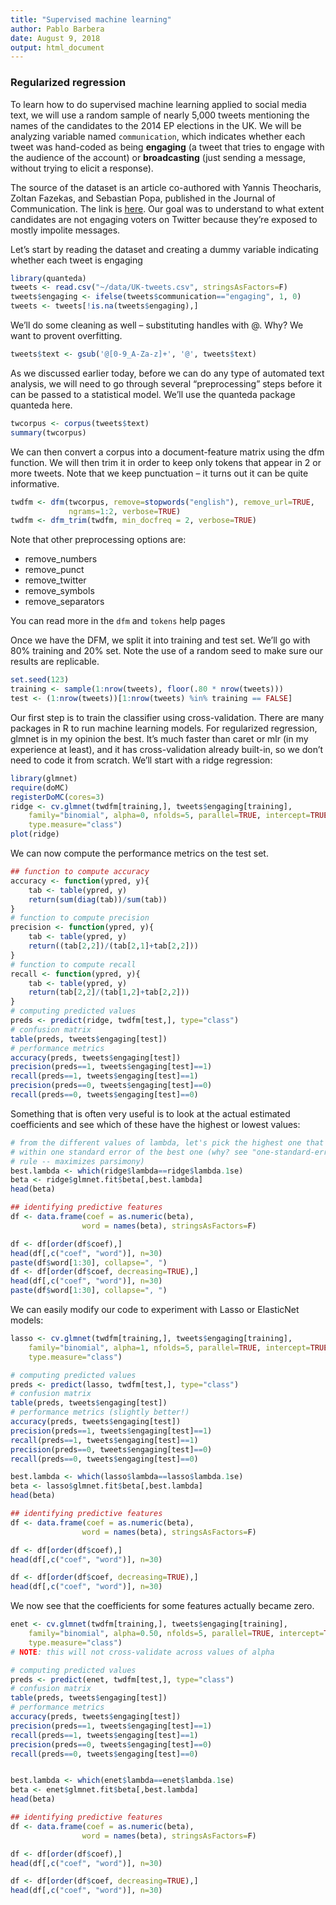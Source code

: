 ```yaml
---
title: "Supervised machine learning"
author: Pablo Barbera
date: August 9, 2018
output: html_document
---
```


### Regularized regression

To learn how to do supervised machine learning applied to social media text, we will use a random sample of nearly 5,000 tweets mentioning the names of the candidates to the 2014 EP elections in the UK. We will be analyzing variable named `communication`, which indicates whether each tweet was hand-coded as being __engaging__ (a tweet that tries to engage with the audience of the account) or __broadcasting__ (just sending a message, without trying to elicit a response).

The source of the dataset is an article co-authored with Yannis Theocharis, Zoltan Fazekas, and Sebastian Popa, published in the Journal of Communication. The link is [here](http://onlinelibrary.wiley.com/doi/10.1111/jcom.12259/abstract). Our goal was to understand to what extent candidates are not engaging voters on Twitter because they're exposed to mostly impolite messages.

Let's start by reading the dataset and creating a dummy variable indicating whether each tweet is engaging

```r
library(quanteda)
tweets <- read.csv("~/data/UK-tweets.csv", stringsAsFactors=F)
tweets$engaging <- ifelse(tweets$communication=="engaging", 1, 0)
tweets <- tweets[!is.na(tweets$engaging),]
```

We'll do some cleaning as well -- substituting handles with @. Why? We want to provent overfitting.

```r
tweets$text <- gsub('@[0-9_A-Za-z]+', '@', tweets$text)
```

As we discussed earlier today, before we can do any type of automated text analysis, we will need to go through several "preprocessing" steps before it can be passed to a statistical model. We'll use the quanteda package quanteda here.

```r
twcorpus <- corpus(tweets$text)
summary(twcorpus)
```

We can then convert a corpus into a document-feature matrix using the dfm function. We will then trim it in order to keep only tokens that appear in 2 or more tweets. Note that we keep punctuation -- it turns out it can be quite informative.


```r
twdfm <- dfm(twcorpus, remove=stopwords("english"), remove_url=TRUE, 
             ngrams=1:2, verbose=TRUE)
twdfm <- dfm_trim(twdfm, min_docfreq = 2, verbose=TRUE)
```

Note that other preprocessing options are:

- remove_numbers
- remove_punct
- remove_twitter
- remove_symbols
- remove_separators

You can read more in the `dfm` and `tokens` help pages

Once we have the DFM, we split it into training and test set. We'll go with 80% training and 20% set. Note the use of a random seed to make sure our results are replicable.

```r
set.seed(123)
training <- sample(1:nrow(tweets), floor(.80 * nrow(tweets)))
test <- (1:nrow(tweets))[1:nrow(tweets) %in% training == FALSE]
```

Our first step is to train the classifier using cross-validation. There are many packages in R to run machine learning models. For regularized regression, glmnet is in my opinion the best. It's much faster than caret or mlr (in my experience at least), and it has cross-validation already built-in, so we don't need to code it from scratch. We'll start with a ridge regression:

```r
library(glmnet)
require(doMC)
registerDoMC(cores=3)
ridge <- cv.glmnet(twdfm[training,], tweets$engaging[training], 
	family="binomial", alpha=0, nfolds=5, parallel=TRUE, intercept=TRUE,
	type.measure="class")
plot(ridge)
```

We can now compute the performance metrics on the test set.
```r
## function to compute accuracy
accuracy <- function(ypred, y){
	tab <- table(ypred, y)
	return(sum(diag(tab))/sum(tab))
}
# function to compute precision
precision <- function(ypred, y){
	tab <- table(ypred, y)
	return((tab[2,2])/(tab[2,1]+tab[2,2]))
}
# function to compute recall
recall <- function(ypred, y){
	tab <- table(ypred, y)
	return(tab[2,2]/(tab[1,2]+tab[2,2]))
}
# computing predicted values
preds <- predict(ridge, twdfm[test,], type="class")
# confusion matrix
table(preds, tweets$engaging[test])
# performance metrics
accuracy(preds, tweets$engaging[test])
precision(preds==1, tweets$engaging[test]==1)
recall(preds==1, tweets$engaging[test]==1)
precision(preds==0, tweets$engaging[test]==0)
recall(preds==0, tweets$engaging[test]==0)
```

Something that is often very useful is to look at the actual estimated coefficients and see which of these have the highest or lowest values:

```r
# from the different values of lambda, let's pick the highest one that is
# within one standard error of the best one (why? see "one-standard-error"
# rule -- maximizes parsimony)
best.lambda <- which(ridge$lambda==ridge$lambda.1se)
beta <- ridge$glmnet.fit$beta[,best.lambda]
head(beta)

## identifying predictive features
df <- data.frame(coef = as.numeric(beta),
				word = names(beta), stringsAsFactors=F)

df <- df[order(df$coef),]
head(df[,c("coef", "word")], n=30)
paste(df$word[1:30], collapse=", ")
df <- df[order(df$coef, decreasing=TRUE),]
head(df[,c("coef", "word")], n=30)
paste(df$word[1:30], collapse=", ")
```

We can easily modify our code to experiment with Lasso or ElasticNet models:

```r
lasso <- cv.glmnet(twdfm[training,], tweets$engaging[training], 
	family="binomial", alpha=1, nfolds=5, parallel=TRUE, intercept=TRUE,
	type.measure="class")

```

```r
# computing predicted values
preds <- predict(lasso, twdfm[test,], type="class")
# confusion matrix
table(preds, tweets$engaging[test])
# performance metrics (slightly better!)
accuracy(preds, tweets$engaging[test])
precision(preds==1, tweets$engaging[test]==1)
recall(preds==1, tweets$engaging[test]==1)
precision(preds==0, tweets$engaging[test]==0)
recall(preds==0, tweets$engaging[test]==0)

```

```r
best.lambda <- which(lasso$lambda==lasso$lambda.1se)
beta <- lasso$glmnet.fit$beta[,best.lambda]
head(beta)

## identifying predictive features
df <- data.frame(coef = as.numeric(beta),
				word = names(beta), stringsAsFactors=F)

df <- df[order(df$coef),]
head(df[,c("coef", "word")], n=30)

df <- df[order(df$coef, decreasing=TRUE),]
head(df[,c("coef", "word")], n=30)
```

We now see that the coefficients for some features actually became zero.

```r
enet <- cv.glmnet(twdfm[training,], tweets$engaging[training], 
	family="binomial", alpha=0.50, nfolds=5, parallel=TRUE, intercept=TRUE,
	type.measure="class")
# NOTE: this will not cross-validate across values of alpha

# computing predicted values
preds <- predict(enet, twdfm[test,], type="class")
# confusion matrix
table(preds, tweets$engaging[test])
# performance metrics
accuracy(preds, tweets$engaging[test])
precision(preds==1, tweets$engaging[test]==1)
recall(preds==1, tweets$engaging[test]==1)
precision(preds==0, tweets$engaging[test]==0)
recall(preds==0, tweets$engaging[test]==0)


best.lambda <- which(enet$lambda==enet$lambda.1se)
beta <- enet$glmnet.fit$beta[,best.lambda]
head(beta)

## identifying predictive features
df <- data.frame(coef = as.numeric(beta),
				word = names(beta), stringsAsFactors=F)

df <- df[order(df$coef),]
head(df[,c("coef", "word")], n=30)

df <- df[order(df$coef, decreasing=TRUE),]
head(df[,c("coef", "word")], n=30)

```

